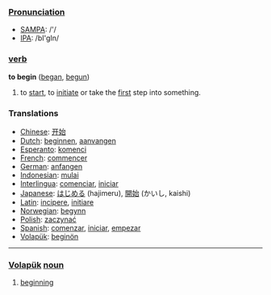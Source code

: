 ===[[Pronunciation]]===
*[[w:SAMPA|SAMPA]]: /'/
*[[w:IPA|IPA]]: /bI'gIn/

=== [[verb]] ===
'''to begin''' ([[began]], [[begun]])

#to [[start]], to [[initiate]] or take the [[first]] step into something.

=== Translations ===
*[[Chinese]]: [[开始]]
*[[Dutch]]: [[beginnen]], [[aanvangen]]
*[[Esperanto]]: [[komenci]]
*[[French]]: [[commencer]]
*[[German]]: [[anfangen]]
*[[Indonesian]]: [[mulai]]
*[[Interlingua]]: [[comenciar]], [[iniciar]]
*[[Japanese]]: [[はじめる]] (hajimeru), [[開始]] (かいし, kaishi)
*[[Latin]]: [[incipere]], [[initiare]]
*[[Norwegian]]: [[begynn]]
*[[Polish]]: [[zaczynać]]
*[[Spanish]]: [[comenzar]], [[iniciar]], [[empezar]]
*[[Volapük]]: [[beginön]]

----

=== [[Volapük]]  [[noun]] === 
# [[beginning]]
